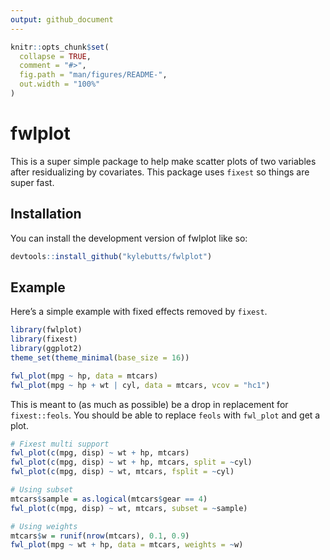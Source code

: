 ```yaml
---
output: github_document
---
```


<!-- README.md is generated from README.Rmd. Please edit that file -->

```r
knitr::opts_chunk$set(
  collapse = TRUE,
  comment = "#>",
  fig.path = "man/figures/README-",
  out.width = "100%"
)
```

# fwlplot

<!-- badges: start -->
<!-- badges: end -->

This is a super simple package to help make scatter plots of two variables after residualizing by covariates. This package uses `fixest` so things are super fast.

## Installation

You can install the development version of fwlplot like so:

``` r
devtools::install_github("kylebutts/fwlplot")
```

## Example

Here's a simple example with fixed effects removed by `fixest`.
```r
library(fwlplot)
library(fixest)
library(ggplot2)
theme_set(theme_minimal(base_size = 16))

fwl_plot(mpg ~ hp, data = mtcars)
fwl_plot(mpg ~ hp + wt | cyl, data = mtcars, vcov = "hc1")
```

This is meant to (as much as possible) be a drop in replacement for `fixest::feols`. You should be able to replace `feols` with `fwl_plot` and get a plot.

```r
# Fixest multi support
fwl_plot(c(mpg, disp) ~ wt + hp, mtcars)
fwl_plot(c(mpg, disp) ~ wt + hp, mtcars, split = ~cyl)
fwl_plot(c(mpg, disp) ~ wt, mtcars, fsplit = ~cyl)

# Using subset
mtcars$sample = as.logical(mtcars$gear == 4)
fwl_plot(c(mpg, disp) ~ wt, mtcars, subset = ~sample)

# Using weights
mtcars$w = runif(nrow(mtcars), 0.1, 0.9)
fwl_plot(mpg ~ wt + hp, data = mtcars, weights = ~w)
```

